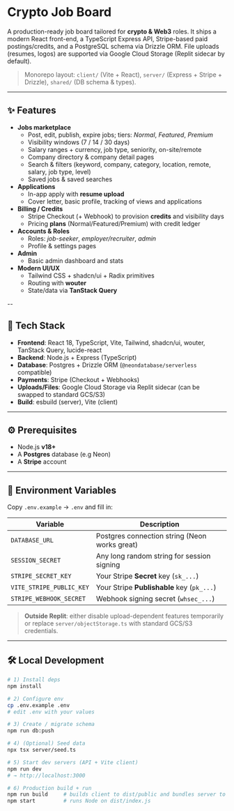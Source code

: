 # Crypto Job Board

A production-ready job board tailored for **crypto & Web3** roles. It ships a modern React front-end, a TypeScript Express API, Stripe-based paid postings/credits, and a PostgreSQL schema via Drizzle ORM. File uploads (resumes, logos) are supported via Google Cloud Storage (Replit sidecar by default).

> Monorepo layout: `client/` (Vite + React), `server/` (Express + Stripe + Drizzle), `shared/` (DB schema & types).

---

## ✨ Features

- **Jobs marketplace**
  - Post, edit, publish, expire jobs; tiers: _Normal_, _Featured_, _Premium_
  - Visibility windows (7 / 14 / 30 days)
  - Salary ranges + currency, job type, seniority, on-site/remote
  - Company directory & company detail pages
  - Search & filters (keyword, company, category, location, remote, salary, job type, level)
  - Saved jobs & saved searches
- **Applications**
  - In-app apply with **resume upload**
  - Cover letter, basic profile, tracking of views and applications
- **Billing / Credits**
  - Stripe Checkout (+ Webhook) to provision **credits** and visibility days
  - Pricing **plans** (Normal/Featured/Premium) with credit ledger
- **Accounts & Roles**
  - Roles: _job-seeker_, _employer/recruiter_, _admin_
  - Profile & settings pages
- **Admin**
  - Basic admin dashboard and stats
- **Modern UI/UX**
  - Tailwind CSS + shadcn/ui + Radix primitives
  - Routing with **wouter**
  - State/data via **TanStack Query**

--

## 🧱 Tech Stack

- **Frontend**: React 18, TypeScript, Vite, Tailwind, shadcn/ui, wouter, TanStack Query, lucide-react  
- **Backend**: Node.js + Express (TypeScript)  
- **Database**: Postgres + Drizzle ORM (`@neondatabase/serverless` compatible)  
- **Payments**: Stripe (Checkout + Webhooks)  
- **Uploads/Files**: Google Cloud Storage via Replit sidecar (can be swapped to standard GCS/S3)  
- **Build**: esbuild (server), Vite (client)

---

## ⚙️ Prerequisites

- Node.js **v18+**  
- A **Postgres** database (e.g Neon)  
- A **Stripe** account

---

## 🔐 Environment Variables

Copy `.env.example` → `.env` and fill in:

| Variable | Description |
| --- | --- |
| `DATABASE_URL` | Postgres connection string (Neon works great) |
| `SESSION_SECRET` | Any long random string for session signing |
| `STRIPE_SECRET_KEY` | Your Stripe **Secret** key (`sk_...`) |
| `VITE_STRIPE_PUBLIC_KEY` | Your Stripe **Publishable** key (`pk_...`) |
| `STRIPE_WEBHOOK_SECRET` | Webhook signing secret (`whsec_...`) |

> **Outside Replit**: either disable upload-dependent features temporarily or replace `server/objectStorage.ts` with standard GCS/S3 credentials.

---

## 🛠️ Local Development

```bash
# 1) Install deps
npm install

# 2) Configure env
cp .env.example .env
# edit .env with your values

# 3) Create / migrate schema
npm run db:push

# 4) (Optional) Seed data
npx tsx server/seed.ts

# 5) Start dev servers (API + Vite client)
npm run dev
# → http://localhost:3000

# 6) Production build + run
npm run build     # builds client to dist/public and bundles server to dist/
npm start         # runs Node on dist/index.js
